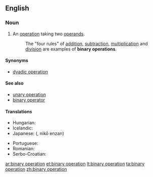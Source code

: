 ==English==

===Noun===
{{en-noun|head=[[binary]] [[operation]]}}

# {{context|algebra|lang=en}} An [[operation]] taking two [[operand]]s.
#: The "four rules" of [[addition]], [[subtraction]], [[multiplication]] and [[division]] are examples of '''binary operations'''.

====Synonyms====
* [[dyadic operation]]

====See also====
* [[unary operation]]
* [[binary operator]]

====Translations====
{{trans-top|two-operand operation}}
* Hungarian: {{t-|hu|kétváltozós művelet}}
* Icelandic: {{t-|is|tvístæð aðgerð|f}}
* Japanese: {{Jpan|[[二項演算]]}} ({{Jpan|[[にこうえんざん]]}}, nikō enzan)
{{trans-mid}}
* Portuguese: {{t-|pt|operação binária|f}}
* Romanian: {{t-|ro|operație binară|f}}
* Serbo-Croatian: {{t-|sh|binarna operacija|f}}
{{trans-bottom}}

[[ar:binary operation]]
[[et:binary operation]]
[[lt:binary operation]]
[[ta:binary operation]]
[[zh:binary operation]]